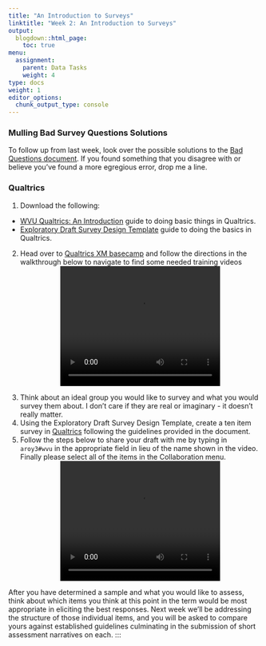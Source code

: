 ```yaml
---
title: "An Introduction to Surveys"
linktitle: "Week 2: An Introduction to Surveys"
output:
  blogdown::html_page:
    toc: true
menu:
  assignment:
    parent: Data Tasks
    weight: 4
type: docs
weight: 1
editor_options: 
  chunk_output_type: console
---
```


### Mulling Bad Survey Questions Solutions
To follow up from last week, look over the possible solutions to the [Bad Questions document](/files/Week 2/Bad_Questions_Solutions.docx){target="_blank"}. If you found something that you disagree with or believe you've found a more egregious error, drop me a line.
  
### Qualtrics
1. Download the following:
- [WVU Qualtrics: An Introduction](/files/Week 2/An_Introduction_to_Qualtrics.pdf){target="_blank"} guide to doing basic things in Qualtrics.
- [Exploratory Draft Survey Design Template](/files/Week 2/Exploratory_Survey_Design_Template){target="_blank"} guide to doing the basics in Qualtrics.
2. Head over to [Qualtrics XM basecamp](https://basecamp.qualtrics.com/){target="_blank"} and follow the directions in the walkthrough below to navigate to find some needed training videos
<center>
<video width="320" height="240" controls>
  <source src="/videos/Qualtrics_Basecamp_Login.mp4" type="video/mp4">
</video>

</center>
3. Think about an ideal group you would like to survey and what you would survey them about. I don't care if they are real or imaginary - it doesn't really matter. 
4. Using the Exploratory Draft Survey Design  Template, create a ten item survey in [Qualtrics](wvu.qualtrics.com){target="_blank"} following the guidelines provided in the document.
5. Follow the steps below to share your draft with me by typing in `aroy3#wvu` in the appropriate field in lieu of the name shown in the video. Finally please select all of the items in the Collaboration menu.
<center>
<video width="320" height="240" controls>
  <source src="/videos/Qualtrics Collaboration.mp4" type="video/mp4">
</video>

After you have determined a sample and what you would like to assess, think about which items you think at this point in the term would be most appropriate in eliciting the best responses. Next week we'll be addressing the structure of those individual items, and you will be asked to compare yours against established guidelines culminating in the submission of short assessment narratives on each.
:::
